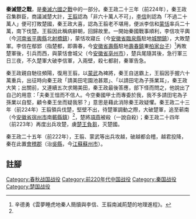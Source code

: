 {{Unreferenced|time=2017-12-25T03:07:18+00:00}}
{{Infobox Military Conflict
| conflict = 秦滅楚之戰
| partof = [[秦滅六國之戰|秦滅六國之戰]]
| date = 前225—前223年
| image =
| caption =
| place = [[楚國|楚國]]
| casus = 秦滅楚
| result = [[秦国|秦国]]滅楚国
| combatant1 = [[秦国|秦国]]
| combatant2 = [[楚国|楚国]]
| commander1 = [[李信|李信]]<br/>[[蒙恬|蒙恬]]<br/>[[王翦|王翦]]<br/>[[蒙武|蒙武]]
| commander2 = [[楚王負芻|楚王負芻]]{{POW}}<br/>[[昌平君|昌平君]]{{KIA}}<br/>[[項燕|項燕]]{{KIA}}
| strength1 = 李信：200,000<br/>王翦：600,000
| strength2 = 第一次：十余万【楚世家云顷襄王得东地兵十余万以收复失地，大致得出东地兵普通情况下可征十余万】<br/>第二次，三十余万【子良至齐，齐使人以甲受东地。昭常应齐使曰：“我典主东地，且与死生。悉五尺至六十，三十余万弊甲钝兵，愿承下尘。—依昭常所言，楚国东地最大动员可以出动三十余万军队】
| casualties1 = 李信：幾乎全軍覆沒 <br/>王翦：未知
| casualties2 = 幾乎全軍覆沒
| notes=}}
{{Campaignbox 秦楚战争}}

'''秦滅楚之戰'''，是[[秦滅六國之戰|秦滅六國之戰]]中的一部分。秦王政二十三年（前224年），秦王政召集群臣，商議滅楚大計，[[王翦|王翦]]認為「非六十萬人不可」，[[李信|李信]]則認為「不過二十萬人」便可打敗楚國，秦王政大喜，認為王翦老不堪用，便派李信和[[蒙恬|蒙恬]]率兵二十萬，南下伐楚。王翦因此稱病辭朝，回歸故里。一開始秦國戰事順利，李信攻平輿（今[[河南省|河南省]][[平輿縣|平輿縣]]北[[射橋鎮|射橋鎮]]），蒙恬攻寢丘（今[[安徽省|安徽省]][[臨泉縣|臨泉縣]]駐地[[城關鎮_(臨泉縣)|城關鎮]]），大敗楚軍。李信在鄢郢（指楚都，即壽春，今[[安徽省|安徽省]][[壽縣|壽縣]]駐地[[壽春鎮|壽春鎮]]東[[柏家台子|柏家台子]]）<ref name="#1">辛德勇《雲夢睡虎地秦人簡牘與李信、王翦南滅荊楚的地理進程》。</ref>再敗楚軍後，引兵而西，與蒙恬會城父（今[[安徽省|安徽省]][[亳州市|亳州市]]），楚兵尾隨其後，急行軍三日三夜，不久楚軍大破李信軍，入兩壁，殺七都尉，秦軍告急。

秦王政親自馳往頻陽，復用王翦，以[[蒙武|蒙武]]為裨將，秦王自送霸上，王翦因手握六十萬重兵，出征時向秦王政「請美田宅園池甚眾」、「以請田宅為子孫業耳」，秦王政大笑；出關前，又連續五次求賜美田，秦王政最後答應，部下怪而問之，他說出了自己的用意：「夫秦王怚而不信人。今空秦國甲士而專委於我，我不多請田宅為子孫業以自堅，顧令秦王坐而疑我邪？」意思是藉此消除秦王政疑懼。秦王政二十三年（前224年）王翦領兵伐楚，堅壁不出，待楚軍調動之際，大破楚軍，追至蕲南（今[[安徽省|安徽省]][[宿州市|宿州市]]南[[蘄縣鎮|蘄縣鎮]]）<ref name="#1"/>，楚將[[項燕|項燕]]被殺（一說自殺）；秦王政二十四年（前223年）再度出兵攻楚，虜[[楚王負芻|楚王負芻]]，灭楚國。

秦王政二十五年（前222年），王翦、蒙武等出兵攻越，破越都会稽，越君投降，秦在此置[[會稽郡|會稽郡]]（治[[吳縣|吳縣]]，今[[江蘇|江蘇]][[蘇州市|蘇州市]]）。

== 註腳 ==
{{Reflist|25em}}

{{秦灭六国之战}}

[[Category:春秋战国战役|Category:春秋战国战役]]
[[Category:前220年代中国战役|Category:前220年代中国战役]]
[[Category:秦国战役|Category:秦国战役]]
[[Category:楚国战役|Category:楚国战役]]